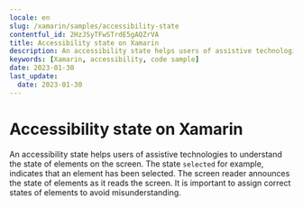 ```yaml
---
locale: en
slug: /xamarin/samples/accessibility-state
contentful_id: 2HzJSyTFwSTrdE5gAQZrVA
title: Accessibility state on Xamarin
description: An accessibility state helps users of assistive technologies to understand the state of elements on the screen.
keywords: [Xamarin, accessibility, code sample]
date: 2023-01-30
last_update:
  date: 2023-01-30
---
```


# Accessibility state on Xamarin

An accessibility state helps users of assistive technologies to understand the state of elements on the screen. The state `selected` for example, indicates that an element has been selected. The screen reader announces the state of elements as it reads the screen. It is important to assign correct states of elements to avoid misunderstanding.

<CodeSample id="accessibility-state" framework="xamarin" locale="en"/>
